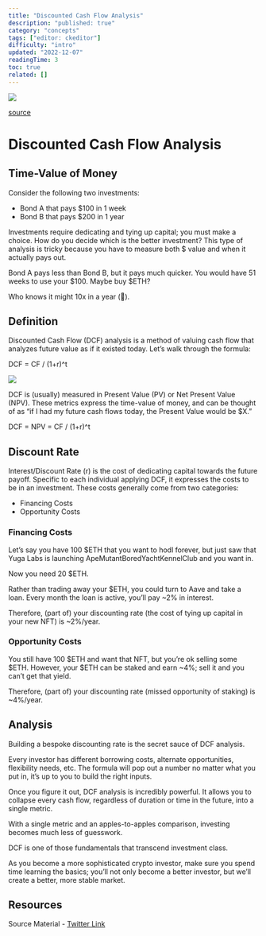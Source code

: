 ```yaml
---
title: "Discounted Cash Flow Analysis"
description: "published: true"
category: "concepts"
tags: ["editor: ckeditor"]
difficulty: "intro"
updated: "2022-12-07"
readingTime: 3
toc: true
related: []
---
```


![](/images/dcf-banner.png)

[source](https://commons.wikimedia.org/wiki/File:Economics_of_climate_change_chapter3_discounting_curves.png)

# Discounted Cash Flow Analysis

## Time-Value of Money

Consider the following two investments: 

*   Bond A that pays $100 in 1 week 
*   Bond B that pays $200 in 1 year 

Investments require dedicating and tying up capital; you must make a choice. How do you decide which is the better investment? This type of analysis is tricky because you have to measure both $ value and when it actually pays out.

Bond A pays less than Bond B, but it pays much quicker. You would have 51 weeks to use your $100. Maybe buy $ETH? 

Who knows it might 10x in a year (🫣).

## Definition

Discounted Cash Flow (DCF) analysis is a method of valuing cash flow that analyzes future value as if it existed today. Let’s walk through the formula: 

DCF = CF / (1+r)^t

![](/images/dcf-formula.jpeg)

DCF is (usually) measured in Present Value (PV) or Net Present Value (NPV). These metrics express the time-value of money, and can be thought of as “if I had my future cash flows today, the Present Value would be $X.” 

DCF = NPV = CF / (1+r)^t

## Discount Rate

Interest/Discount Rate (r) is the cost of dedicating capital towards the future payoff. Specific to each individual applying DCF, it expresses the costs to be in an investment. These costs generally come from two categories: 

*   Financing Costs 
*   Opportunity Costs

### Financing Costs

Let’s say you have 100 $ETH that you want to hodl forever, but just saw that Yuga Labs is launching ApeMutantBoredYachtKennelClub and you want in. 

Now you need 20 $ETH.

Rather than trading away your $ETH, you could turn to Aave and take a loan. Every month the loan is active, you’ll pay ~2% in interest.

Therefore, (part of) your discounting rate (the cost of tying up capital in your new NFT) is ~2%/year.

### Opportunity Costs

You still have 100 $ETH and want that NFT, but you’re ok selling some $ETH. However, your $ETH can be staked and earn ~4%; sell it and you can’t get that yield.

Therefore, (part of) your discounting rate (missed opportunity of staking) is ~4%/year.

## Analysis

Building a bespoke discounting rate is the secret sauce of DCF analysis. 

Every investor has different borrowing costs, alternate opportunities, flexibility needs, etc. The formula will pop out a number no matter what you put in, it’s up to you to build the right inputs. 

Once you figure it out, DCF analysis is incredibly powerful. It allows you to collapse every cash flow, regardless of duration or time in the future, into a single metric. 

With a single metric and an apples-to-apples comparison, investing becomes much less of guesswork. 

DCF is one of those fundamentals that transcend investment class. 

As you become a more sophisticated crypto investor, make sure you spend time learning the basics; you’ll not only become a better investor, but we’ll create a better, more stable market.

## Resources

Source Material - [Twitter Link](https://twitter.com/logarithmicrex/status/1538892387744743424)


